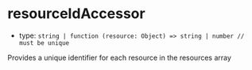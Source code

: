 
# resourceIdAccessor

- type: `string | function (resource: Object) => string | number // must be unique`

Provides a unique identifier for each resource in the <LinkTo kind="props" story="resources">resources</LinkTo> array

<Canvas>
  <Story id="props--resource-id-accessor" />
</Canvas>

